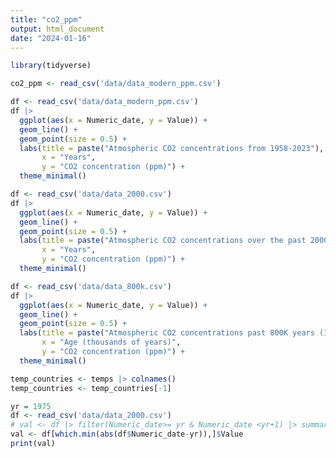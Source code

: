 ```yaml
---
title: "co2_ppm"
output: html_document
date: "2024-01-16"
---
```


```r
library(tidyverse)
```

```r
co2_ppm <- read_csv('data/data_modern_ppm.csv')
```

```r
df <- read_csv('data/data_modern_ppm.csv')
df |> 
  ggplot(aes(x = Numeric_date, y = Value)) +
  geom_line() +
  geom_point(size = 0.5) +
  labs(title = paste("Atmospheric CO2 concentrations from 1958-2023"),
       x = "Years",
       y = "CO2 concentration (ppm)") +
  theme_minimal()
```


```r
df <- read_csv('data/data_2000.csv')
df |> 
  ggplot(aes(x = Numeric_date, y = Value)) +
  geom_line() +
  geom_point(size = 0.5) +
  labs(title = paste("Atmospheric CO2 concentrations over the past 2000 years"),
       x = "Years",
       y = "CO2 concentration (ppm)") +
  theme_minimal()
```
```r
df <- read_csv('data/data_800k.csv')
df |> 
  ggplot(aes(x = Numeric_date, y = Value)) +
  geom_line() +
  geom_point(size = 0.5) +
  labs(title = paste("Atmospheric CO2 concentrations past 800K years (Ice-core data"),
       x = "Age (thousands of years)",
       y = "CO2 concentration (ppm)") +
  theme_minimal()
```
```r
temp_countries <- temps |> colnames()
temp_countries <- temp_countries[-1]
```

```r
yr = 1975
df <- read_csv('data/data_2000.csv')
# val <- df |> filter(Numeric_date>= yr & Numeric_date <yr+1) |> summarize(avg = mean(Value)) |> pull()
val <- df[which.min(abs(df$Numeric_date-yr)),]$Value
print(val)
```


